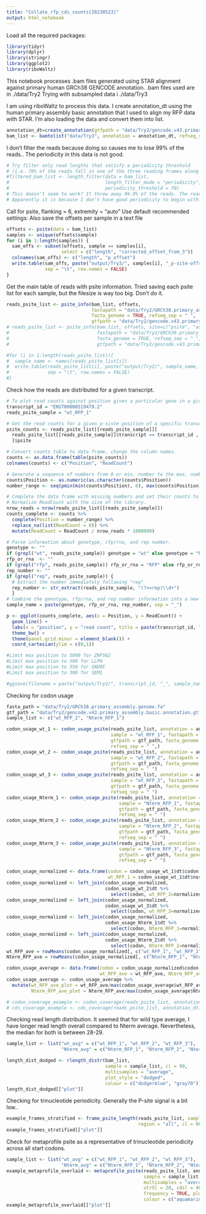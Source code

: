 ```yaml
---
title: "Collate_rfp_cds_counts[20230523]"
output: html_notebook
---
```


Load all the required packages:
```r
library(tidyr)
library(dplyr)
library(stringr)
library(ggplot2)
library(riboWaltz)
```

This notebook processes .bam files generated using STAR alignment against primary human GRCh38 GENCODE annotation.
.bam files used are in ./data/Try2
Trying with subsampled data i ./data/Try3

I am using riboWaltz to process this data.
I create annotation_dt using the human primary assembly basic annotation that I used to align my RFP data with STAR. I'm also loading the data and convert them into list.

```r
annotation_dt=create_annotation(gtfpath = "data/Try2/gencode.v43.primary_assembly.basic.annotation.gtf")
bam_list <- bamtolist("data/Try3", annotation = annotation_dt, refseq_sep = "|")
```

I don't filter the reads because doing so causes me to lose 99% of the reads..
The periodicity in this data is not good.

```r
# Try filter only read lengths that satisfy a periodicity threshold
# (i.e. 70% of the reads fall in one of the three reading frames along the CDS)
#filtered_bam_list <- length_filter(data = bam_list,
#                                   length_filter_mode = "periodicity",
#                                   periodicity_threshold = 70)
# This doesn't seem to work? It threw away 99.9% of the reads. The reads kept have much longer length.
# Apparently it is because I don't have good periodicity to begin with. RNAse or CHX might be an issue.
```

Call for psite, flanking = 6, extremity = "auto"
Use default recommended settings:
Also save the offsets per sample in a text file

```r
offsets <- psite(data = bam_list)
samples <- unique(offsets$sample)
for (i in 1:length(samples)) {
  sam_offs <- subset(offsets, sample == samples[i], 
                    select = c("length", "corrected_offset_from_3"))
  colnames(sam_offs) <- c("length", "p_offset")
  write.table(sam_offs, paste("output/Try3/", samples[i], "_p-site-offsets.tsv", sep=""), 
              sep = "\t", row.names = FALSE)
}
```

Get the main table of reads with psite information.
Tried saving each psite list for each sample, but the filesize is way too big. Don't do it.

```r
reads_psite_list <- psite_info(bam_list, offsets,
                               fastapath = "data/Try2/GRCh38.primary_assembly.genome.fa", 
                               fasta_genome = TRUE, refseq_sep = " ",
                               gtfpath = "data/Try2/gencode.v43.primary_assembly.basic.annotation.gtf")
# reads_psite_list <- psite_info(bam_list, offsets, site=c("psite", "asite", "esite"),
#                                fastapath = "data/Try2/GRCh38.primary_assembly.genome.fa",
#                                fasta_genome = TRUE, refseq_sep = " ",
#                                gtfpath = "data/Try2/gencode.v43.primary_assembly.basic.annotation.gtf")

#for (i in 1:length(reads_psite_list)){
#  sample_name <- names(reads_psite_list[i])
#  write.table(reads_psite_list[i], paste("output/Try2/", sample_name, "_p-site-list.tsv", sep=""), 
#              sep = "\t", row.names = FALSE)
#}

```

Check how the reads are distributed for a given transcript.

```r
# To plot read counts against position given a particular gene in a given sample:
transcript_id = "ENST00000519479.2"
reads_psite_sample = "wt_RFP_1"

# Get the read counts for a given p-siste position of a specific transcript in a given sample.
psite_counts <- reads_psite_list[[reads_psite_sample]][
  reads_psite_list[[reads_psite_sample]]$transcript == transcript_id ,
  ]$psite

# Convert counts table to data frame, change the column names.
counts <- as.data.frame(table(psite_counts))
colnames(counts) <- c("Position", "ReadCount")

# Generate a sequence of numbers from 0 or min. number to the max. number.
counts$Position <- as.numeric(as.character(counts$Position))
number_range <- seq(pmin(min(counts$Position), 0), max(counts$Position))

# Complete the data frame with missing numbers and set their counts to 0.
# Normalize ReadCount with the size of the library.
nrow_reads = nrow(reads_psite_list[[reads_psite_sample]])
counts_complete <- counts %>%
  complete(Position = number_range) %>%
  replace_na(list(ReadCount = 0)) %>%
  mutate(ReadCount = ReadCount / nrow_reads * 1000000)

# Parse information about genotype, rfp/rna, and rep number.
genotype <- ""
if (grepl("wt", reads_psite_sample)) genotype = "wt" else genotype = "Nterm"
rfp_or_rna  <- ""
if (grepl("rfp", reads_psite_sample)) rfp_or_rna = "RFP" else rfp_or_rna = "RNA"
rep_number <- ""
if (grepl("rep", reads_psite_sample)) {
  # Extract the number immediately following "rep"
  rep_number <- str_extract(reads_psite_sample, "(?<=rep)\\d+")
  }
# Combine the genotype, rfp/rna, and rep number information into a new sample name.
sample_name = paste(genotype, rfp_or_rna, rep_number, sep = "_")

p <- ggplot(counts_complete, aes(x = Position, y = ReadCount)) +
  geom_line() +
  labs(x = "position", y = "read count", title = paste(transcript_id, " read counts in ", sample_name), sep = "") +
  theme_bw() + 
  theme(panel.grid.minor = element_blank()) +
  coord_cartesian(ylim = c(0,1))

#Limit max position to 5000 for ZNF562
#Limit max position to 500 for LLPH
#Limit max position to 350 for SNURF
#Limit max position to 300 for SEM1

#ggsave(filename = paste("output/Try2/", transcript_id, "_", sample_name, ".png", sep =""), plot = p, width = 8, height = 4, dpi = 600)
```

Checking for codon usage

```r
fasta_path = "data/Try2/GRCh38.primary_assembly.genome.fa"
gtf_path = "data/Try2/gencode.v43.primary_assembly.basic.annotation.gtf"
sample_list <- c("wt_RFP_2", "Nterm_RFP_1")

codon_usage_wt_1 <- codon_usage_psite(reads_psite_list, annotation = annotation_dt,
                                      sample = "wt_RFP_1", fastapath = fasta_path,
                                      gtfpath = gtf_path, fasta_genome = TRUE,
                                      refseq_sep = " ",)
codon_usage_wt_2 <- codon_usage_psite(reads_psite_list, annotation = annotation_dt,
                                      sample = "wt_RFP_2", fastapath = fasta_path,
                                      gtfpath = gtf_path, fasta_genome = TRUE,
                                      refseq_sep = " ")
codon_usage_wt_3 <- codon_usage_psite(reads_psite_list, annotation = annotation_dt,
                                      sample = "wt_RFP_3", fastapath = fasta_path,
                                      gtfpath = gtf_path, fasta_genome = TRUE,
                                      refseq_sep = " ")
codon_usage_Nterm_1 <- codon_usage_psite(reads_psite_list, annotation = annotation_dt,
                                         sample = "Nterm_RFP_1", fastapath = fasta_path,
                                         gtfpath = gtf_path, fasta_genome = TRUE,
                                         refseq_sep = " ")
codon_usage_Nterm_2 <- codon_usage_psite(reads_psite_list, annotation = annotation_dt,
                                         sample = "Nterm_RFP_2", fastapath = fasta_path,
                                         gtfpath = gtf_path, fasta_genome = TRUE,
                                         refseq_sep = " ")
codon_usage_Nterm_3 <- codon_usage_psite(reads_psite_list, annotation = annotation_dt, 
                                         sample = "Nterm_RFP_3", fastapath = fasta_path, 
                                         gtfpath = gtf_path, fasta_genome = TRUE,
                                         refseq_sep = " ")

codon_usage_normalized <- data.frame(codon = codon_usage_wt_1$dt$codon, aa = codon_usage_wt_1$dt$aa,
                                     wt_RFP_1 = codon_usage_wt_1$dt$normalized_value)
codon_usage_normalized <- left_join(codon_usage_normalized, 
                                    codon_usage_wt_2$dt %>% 
                                      select(codon, wt_RFP_2=normalized_value), by="codon")
codon_usage_normalized <- left_join(codon_usage_normalized, 
                                    codon_usage_wt_3$dt %>% 
                                      select(codon, wt_RFP_3=normalized_value), by="codon")
codon_usage_normalized <- left_join(codon_usage_normalized, 
                                    codon_usage_Nterm_1$dt %>% 
                                      select(codon, Nterm_RFP_1=normalized_value), by="codon")
codon_usage_normalized <- left_join(codon_usage_normalized, 
                                    codon_usage_Nterm_2$dt %>% 
                                      select(codon, Nterm_RFP_2=normalized_value), by="codon")
wt_RFP_ave = rowMeans(codon_usage_normalized[, c("wt_RFP_1", "wt_RFP_2", "wt_RFP_3")])
Nterm_RFP_ave = rowMeans(codon_usage_normalized[, c("Nterm_RFP_1", "Nterm_RFP_2")])

codon_usage_average <- data.frame(codon = codon_usage_normalized$codon, codon_usage_normalized$aa,
                                  wt_RFP_ave = wt_RFP_ave, Nterm_RFP_ave = Nterm_RFP_ave)
codon_usage_average <- codon_usage_average %>%
  mutate(wt_RFP_ave_plot = wt_RFP_ave/max(codon_usage_average$wt_RFP_ave),
         Nterm_RFP_ave_plot = Nterm_RFP_ave/max(codon_usage_average$Nterm_RFP_ave))

# codon_coverage_example <- codon_coverage(reads_psite_list, annotation_dt, psite = FALSE)
# cds_coverage_example <- cds_coverage(reads_psite_list, annotation_dt)
```

Checking read length distribution.
It seemed that for wild type average, I have longer read length overall compared to Nterm average.
Nevertheless, the median for both is between 28-29.

```r
sample_list <- list("wt_avg" = c("wt_RFP_1", "wt_RFP_2", "wt_RFP_3"), 
                    "Nterm_avg" = c("Nterm_RFP_1", "Nterm_RFP_2", "Nterm_RFP_3"))

length_dist_dodged <- rlength_distr(bam_list, 
                                    sample = sample_list, cl = 99,
                                    multisamples = "average",
                                    plot_style = "dodged",
                                    colour = c("dodgerblue", "gray70"))
length_dist_dodged[["plot"]] 

```
Checking for trinucleotide periodicity.
Generally the P-site signal is a bit low..

```r
example_frames_stratified <- frame_psite_length(reads_psite_list, sample = "Nterm_RFP_3",
                                                region = "all", cl = 90)
example_frames_stratified[["plot"]]
```
Check for metaprofile psite as a representative of trinucleotide periodicity across all start codons.

```r
sample_list <- list("wt_avg" = c("wt_RFP_1", "wt_RFP_2", "wt_RFP_3"), 
                    "Nterm_avg" = c("Nterm_RFP_1", "Nterm_RFP_2", "Nterm_RFP_3"))
example_metaprofile_overlaid <- metaprofile_psite(reads_psite_list, annotation_dt, 
                                                  sample = sample_list, 
                                                  multisamples = "average", plot_style = "overlaid",
                                                  utr5l = 20, cdsl = 40, utr3l = 20,
                                                  frequency = TRUE, plot_title = "transcript",
                                                  colour = c("aquamarine4", "gray70"))
example_metaprofile_overlaid[["plot"]]
```


